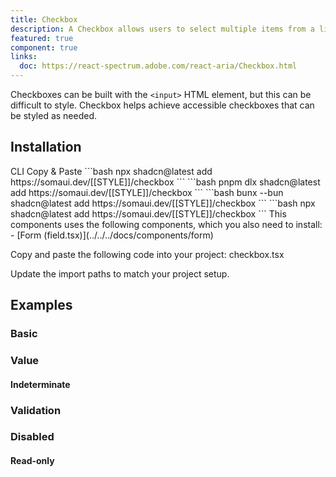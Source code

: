 ```yaml
---
title: Checkbox
description: A Checkbox allows users to select multiple items from a list of individual items, or to mark one individual item as selected.
featured: true
component: true
links:
  doc: https://react-spectrum.adobe.com/react-aria/Checkbox.html
---
```


Checkboxes can be built with the `<input>` HTML element, but this can be difficult to style. Checkbox helps achieve accessible checkboxes that can be styled as needed.

<ComponentPreview name="checkbox-demo" />

## Installation

<Tabs defaultValue="cli">

<TabsList>
  <TabsTrigger value="cli">CLI</TabsTrigger>
  <TabsTrigger value="manual">Copy & Paste</TabsTrigger>
</TabsList>

<TabsContent value="cli">

<PackageManagerTabs>
  <PackageManagerContent value="npm">
    ```bash
    npx shadcn@latest add https://somaui.dev/[[STYLE]]/checkbox
    ```
  </PackageManagerContent>
  <PackageManagerContent value="pnpm">
    ```bash
    pnpm dlx shadcn@latest add https://somaui.dev/[[STYLE]]/checkbox
    ```

  </PackageManagerContent>
  <PackageManagerContent value="bun">
    ```bash
    bunx --bun shadcn@latest add https://somaui.dev/[[STYLE]]/checkbox
    ```
  </PackageManagerContent>
  <PackageManagerContent value="yarn">
    ```bash 
    npx shadcn@latest add https://somaui.dev/[[STYLE]]/checkbox
    ```
  </PackageManagerContent>
</PackageManagerTabs>

</TabsContent>

<TabsContent value="manual">

<Steps>

<Step>
  This components uses the following components, which you also need to install:
  - [Form (field.tsx)](../../../docs/components/form)
</Step>

<Step>Copy and paste the following code into your project: checkbox.tsx</Step>

<ComponentSource name="checkbox" />

<Step>Update the import paths to match your project setup.</Step>

</Steps>

</TabsContent>

</Tabs>

## Examples

### Basic

<ComponentPreview name="checkbox-demo" />

### Value

#### Indeterminate

<ComponentPreview name="checkbox-indeterminate" />

### Validation

<ComponentPreview name="checkbox-validation" />

### Disabled

<ComponentPreview name="checkbox-disabled" />

#### Read-only

<ComponentPreview name="checkbox-readonly" />
